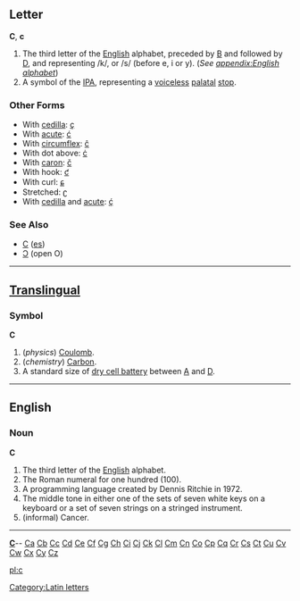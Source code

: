 ==Letter==
'''C''', '''c'''

#The third letter of the [[English]] alphabet, preceded by [[B]] and followed by [[D]], and representing /k/, or /s/ (before e, i or y). (''See [[appendix:English alphabet]]'')
#A symbol of the [[IPA]], representing a [[voiceless]] [[palatal]] [[stop]].

===Other Forms===
*With [[cedilla]]: [[ç]]
*With [[acute]]: [[ć]]
*With [[circumflex]]: [[ĉ]]
*With dot above: [[ċ]]
*With [[caron]]: [[č]]
*With hook: [[ƈ]]
*With curl: [[ɕ]]
*Stretched: [[ʗ]]
*With [[cedilla]] and [[acute]]: [[ḉ]]
===See Also===
*[[С]] ([[es]])
*[[Ɔ]] (open O)
[[Category:Latin letters]]
----

==[[Translingual]]==
===Symbol===
'''C'''

#(''physics'') [[Coulomb]].
#(''chemistry'') [[Carbon]].
#A standard size of [[dry cell battery]] between [[A]] and [[D]].

----
==English==
===Noun===
'''C'''
<!--Note - do not add symbols here.  Add them to the "Symbol" section.-->

#The third letter of the [[English]] alphabet.
#The Roman numeral for one hundred (100).
#A programming language created by Dennis Ritchie in 1972.
#The middle tone in either one of the sets of seven white keys on a keyboard or a set of seven strings on a stringed instrument.
#(informal) Cancer.

<!--#Big blue wobbly thing mermaids live in.  --- Umm, no that is sea... -- [[User:Emperorbma|Emperorbma]] 20:34, 13 Nov 2003 (UTC) -->
----
{{indexletters1}}  '''[http://wiktionary.org/w/wiki.phtml?title=Special:Allpages&from=C C] '''-- [http://wiktionary.org/w/wiki.phtml?title=Special:Allpages&from=Ca Ca] [http://wiktionary.org/w/wiki.phtml?title=Special:Allpages&from=Cb Cb] [http://wiktionary.org/w/wiki.phtml?title=Special:Allpages&from=Cc Cc] [http://wiktionary.org/w/wiki.phtml?title=Special:Allpages&from=Cd Cd] [http://wiktionary.org/w/wiki.phtml?title=Special:Allpages&from=Ce Ce] [http://wiktionary.org/w/wiki.phtml?title=Special:Allpages&from=Cf Cf] [http://wiktionary.org/w/wiki.phtml?title=Special:Allpages&from=Cg Cg] [http://wiktionary.org/w/wiki.phtml?title=Special:Allpages&from=Ch Ch] [http://wiktionary.org/w/wiki.phtml?title=Special:Allpages&from=Ci Ci] [http://wiktionary.org/w/wiki.phtml?title=Special:Allpages&from=Cj Cj] [http://wiktionary.org/w/wiki.phtml?title=Special:Allpages&from=Ck Ck] [http://wiktionary.org/w/wiki.phtml?title=Special:Allpages&from=Cl Cl] [http://wiktionary.org/w/wiki.phtml?title=Special:Allpages&from=Cm Cm] [http://wiktionary.org/w/wiki.phtml?title=Special:Allpages&from=Cn Cn] [http://wiktionary.org/w/wiki.phtml?title=Special:Allpages&from=Co Co] [http://wiktionary.org/w/wiki.phtml?title=Special:Allpages&from=Cp Cp] [http://wiktionary.org/w/wiki.phtml?title=Special:Allpages&from=Cq Cq] [http://wiktionary.org/w/wiki.phtml?title=Special:Allpages&from=Cr Cr] [http://wiktionary.org/w/wiki.phtml?title=Special:Allpages&from=Cs Cs] [http://wiktionary.org/w/wiki.phtml?title=Special:Allpages&from=Ct Ct] [http://wiktionary.org/w/wiki.phtml?title=Special:Allpages&from=Cu Cu] [http://wiktionary.org/w/wiki.phtml?title=Special:Allpages&from=Cv Cv] [http://wiktionary.org/w/wiki.phtml?title=Special:Allpages&from=Cw Cw] [http://wiktionary.org/w/wiki.phtml?title=Special:Allpages&from=Cx Cx] [http://wiktionary.org/w/wiki.phtml?title=Special:Allpages&from=Cy Cy] [http://wiktionary.org/w/wiki.phtml?title=Special:Allpages&from=Cz Cz]<br>
{{indexletters2}}

[[pl:c]]